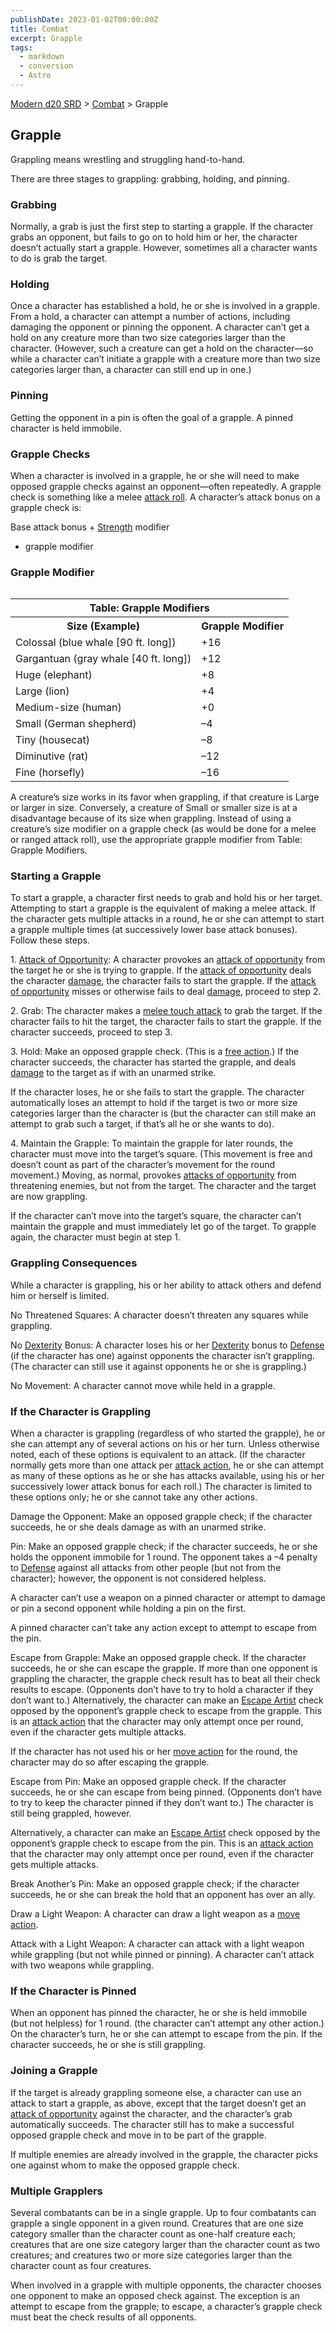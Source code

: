 ```yaml
---
publishDate: 2023-01-02T00:00:00Z
title: Combat
excerpt: Grapple
tags:
  - markdown
  - conversion
  - Astro
---
```


[Modern d20 SRD](/#modernD20) > [Combat](modern-d20-srd-combat-index) > Grapple

## Grapple

Grappling means wrestling and struggling hand-to-hand.

There are three stages to grappling: grabbing, holding, and pinning.

### Grabbing

Normally, a grab is just the first step to starting a grapple. If the
character grabs an opponent, but fails to go on to hold him or her, the
character doesn’t actually start a grapple. However, sometimes all a character
wants to do is grab the target.

### Holding

Once a character has established a hold, he or she is involved in a grapple.
From a hold, a character can attempt a number of actions, including damaging
the opponent or pinning the opponent. A character can’t get a hold on any
creature more than two size categories larger than the character. (However,
such a creature can get a hold on the character—so while a character can’t
initiate a grapple with a creature more than two size categories larger than,
a character can still end up in one.)

### Pinning

Getting the opponent in a pin is often the goal of a grapple. A pinned
character is held immobile.

### Grapple Checks

When a character is involved in a grapple, he or she will need to make opposed
grapple checks against an opponent—often repeatedly. A grapple check is
something like a melee [attack roll](modern-d20-srd-combat-attack-roll). A
character’s attack bonus on a grapple check is:

Base attack bonus + [Strength](modern-d20-srd-basics-ability-scores) modifier
+ grapple modifier

### Grapple Modifier


<table style="float: right"><tr><th colspan="2"> Table: Grapple Modifiers</th></tr> <tr><th> Size (Example)</th><th> Grapple Modifier</th></tr> <tr><td> Colossal (blue whale [90 ft. long])</td><td> +16</td></tr><tr class="shaded"><td> Gargantuan (gray whale [40 ft. long])</td><td> +12</td></tr><tr><td> Huge (elephant)</td><td> +8</td></tr><tr class="shaded"><td> Large (lion)</td><td> +4</td></tr><tr><td> Medium-size (human)</td><td> +0</td></tr><tr class="shaded"><td> Small (German shepherd)</td><td> –4</td></tr><tr><td> Tiny (housecat)</td><td> –8</td></tr><tr class="shaded"><td> Diminutive (rat)</td><td> –12</td></tr><tr><td> Fine (horsefly)</td><td> –16 </td></tr></table>


A creature’s size works in its favor when grappling, if that creature is Large
or larger in size. Conversely, a creature of Small or smaller size is at a
disadvantage because of its size when grappling. Instead of using a creature’s
size modifier on a grapple check (as would be done for a melee or ranged
attack roll), use the appropriate grapple modifier from Table: Grapple
Modifiers.

### Starting a Grapple

To start a grapple, a character first needs to grab and hold his or her
target. Attempting to start a grapple is the equivalent of making a melee
attack. If the character gets multiple attacks in a round, he or she can
attempt to start a grapple multiple times (at successively lower base attack
bonuses). Follow these steps.

1\. [Attack of Opportunity](modern-d20-srd-combat-attacks-of-opportunity): A
character provokes an [attack of opportunity](modern-d20-srd-combat-attacks-of-opportunity) from the target he or she is trying to grapple. If the [attack of opportunity](modern-d20-srd-combat-attacks-of-opportunity) deals the
character [damage](modern-d20-srd-combat-damage), the character fails to start
the grapple. If the [attack of opportunity](modern-d20-srd-combat-attacks-of-opportunity) misses or otherwise fails to deal [damage](modern-d20-srd-combat-damage), proceed to step 2.

2\. Grab: The character makes a [melee touch attack](modern-d20-srd-combat-attack-actions) to grab the target. If the character fails to hit the target,
the character fails to start the grapple. If the character succeeds, proceed
to step 3.

3\. Hold: Make an opposed grapple check. (This is a [free action](modern-d20-srd-combat-action-types).) If the character succeeds, the
character has started the grapple, and deals [damage](modern-d20-srd-combat-damage) to the target as if with an unarmed strike.

If the character loses, he or she fails to start the grapple. The character
automatically loses an attempt to hold if the target is two or more size
categories larger than the character is (but the character can still make an
attempt to grab such a target, if that’s all he or she wants to do).

4\. Maintain the Grapple: To maintain the grapple for later rounds, the
character must move into the target’s square. (This movement is free and
doesn’t count as part of the character’s movement for the round movement.)
Moving, as normal, provokes [attacks of opportunity](modern-d20-srd-combat-attacks-of-opportunity) from threatening enemies, but not from the target. The
character and the target are now grappling.

If the character can’t move into the target’s square, the character can’t
maintain the grapple and must immediately let go of the target. To grapple
again, the character must begin at step 1.

### Grappling Consequences

While a character is grappling, his or her ability to attack others and defend
him or herself is limited.

No Threatened Squares: A character doesn’t threaten any squares while
grappling.

No [Dexterity](modern-d20-srd-basics-ability-scores) Bonus: A character loses
his or her [Dexterity](modern-d20-srd-basics-ability-scores) bonus to
[Defense](modern-d20-srd-combat-defense) (if the character has one) against
opponents the character isn’t grappling. (The character can still use it
against opponents he or she is grappling.)

No Movement: A character cannot move while held in a grapple.

### If the Character is Grappling

When a character is grappling (regardless of who started the grapple), he or
she can attempt any of several actions on his or her turn. Unless otherwise
noted, each of these options is equivalent to an attack. (If the character
normally gets more than one attack per [attack action](modern-d20-srd-combat-attack-actions), he or she can attempt as many of these options as he or she
has attacks available, using his or her successively lower attack bonus for
each roll.) The character is limited to these options only; he or she cannot
take any other actions.

Damage the Opponent: Make an opposed grapple check; if the character succeeds,
he or she deals damage as with an un­armed strike.

Pin: Make an opposed grapple check; if the character succeeds, he or she holds
the opponent immobile for 1 round. The opponent takes a –4 penalty to
[Defense](modern-d20-srd-combat-defense) against all attacks from other people
(but not from the character); however, the opponent is not considered
helpless.

A character can’t use a weapon on a pinned character or attempt to damage or
pin a second opponent while holding a pin on the first.

A pinned character can’t take any action except to attempt to escape from the
pin.

Escape from Grapple: Make an opposed grapple check. If the character succeeds,
he or she can escape the grapple. If more than one opponent is grappling the
character, the grapple check result has to beat all their check results to
escape. (Opponents don’t have to try to hold a character if they don’t want
to.) Alternatively, the character can make an [Escape Artist](modern-d20-srd-skills-escape-artist) check opposed by the opponent’s grapple check to escape
from the grapple. This is an [attack action](modern-d20-srd-combat-attack-actions) that the character may only attempt once per round, even if the
character gets multiple attacks.

If the character has not used his or her [move action](modern-d20-srd-combat-move-actions) for the round, the character may do so after escaping the
grapple.

Escape from Pin: Make an opposed grapple check. If the character succeeds, he
or she can escape from being pinned. (Opponents don’t have to try to keep the
character pinned if they don’t want to.) The character is still being
grappled, however.

Alternatively, a character can make an [Escape Artist](modern-d20-srd-skills-escape-artist) check opposed by the opponent’s grapple check to escape from
the pin. This is an [attack action](modern-d20-srd-combat-attack-actions) that
the character may only attempt once per round, even if the character gets
multiple attacks.

Break Another’s Pin: Make an opposed grapple check; if the character succeeds,
he or she can break the hold that an opponent has over an ally.

Draw a Light Weapon: A character can draw a light weapon as a [move action](modern-d20-srd-combat-move-actions).

Attack with a Light Weapon: A character can attack with a light weapon while
grappling (but not while pinned or pinning). A character can’t attack with two
weapons while grappling.

### If the Character is Pinned

When an opponent has pinned the character, he or she is held immobile (but not
helpless) for 1 round. (the character can’t attempt any other action.) On the
character’s turn, he or she can attempt to escape from the pin. If the
character succeeds, he or she is still grappling.

### Joining a Grapple

If the target is already grappling someone else, a character can use an attack
to start a grapple, as above, except that the target doesn’t get an [attack of opportunity](modern-d20-srd-combat-attacks-of-opportunity) against the
character, and the character’s grab automatically succeeds. The character
still has to make a successful opposed grapple check and move in to be part of
the grapple.

If multiple enemies are already involved in the grapple, the character picks
one against whom to make the opposed grapple check.

### Multiple Grapplers

Several combatants can be in a single grapple. Up to four combatants can
grapple a single opponent in a given round. Creatures that are one size
category smaller than the character count as one-half creature each; creatures
that are one size category larger than the character count as two creatures;
and creatures two or more size categories larger than the character count as
four creatures.

When involved in a grapple with multiple opponents, the character chooses one
opponent to make an opposed check against. The exception is an attempt to
escape from the grapple; to escape, a character’s grapple check must beat the
check results of all opponents.

